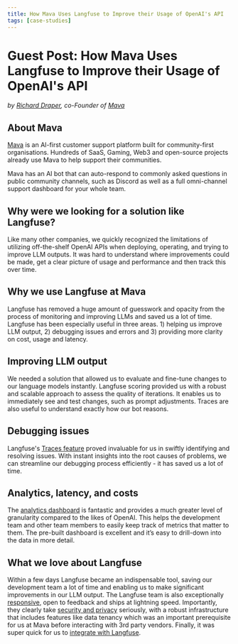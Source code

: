 ```yaml
---
title: How Mava Uses Langfuse to Improve their Usage of OpenAI's API
tags: [case-studies]
---
```


# Guest Post: How Mava Uses Langfuse to Improve their Usage of OpenAI's API

_by [Richard Draper](https://www.linkedin.com/in/richard-draper/), co-Founder of [Mava](https://mava.app/)_

## About Mava

[Mava](https://mava.app/) is an AI-first customer support platform built for community-first organisations. Hundreds of SaaS, Gaming, Web3 and open-source projects already use Mava to help support their communities.

Mava has an AI bot that can auto-respond to commonly asked questions in public community channels, such as Discord as well as a full omni-channel support dashboard for your whole team.

## Why were we looking for a solution like Langfuse?
Like many other companies, we quickly recognized the limitations of utilizing off-the-shelf OpenAI APIs when deploying, operating, and trying to improve LLM outputs.
It was hard to understand where improvements could be made, get a clear picture of usage and performance and then track this over time.

## Why we use Langfuse at Mava
Langfuse has removed a huge amount of guesswork and opacity from the process of monitoring and improving LLMs and saved us a lot of time. Langfuse has been especially useful in three areas. 1) helping us improve LLM output, 2) debugging issues and errors and 3) providing more clarity on cost, usage and latency.

## Improving LLM output
We needed a solution that allowed us to evaluate and fine-tune changes to our language models instantly. Langfuse scoring provided us with a robust and scalable approach to assess the quality of iterations. It enables us to immediately see and test changes, such as prompt adjustments. Traces are also useful to understand exactly how our bot reasons.

## Debugging issues
Langfuse's [Traces feature](/docs/tracing) proved invaluable for us in swiftly identifying and resolving issues. With instant insights into the root causes of problems, we can streamline our debugging process efficiently - it has saved us a lot of time.

## Analytics, latency, and costs
The [analytics dashboard](/docs/analytics/overview) is fantastic and provides a much greater level of granularity compared to the likes of OpenAI. This helps the development team and other team members to easily keep track of metrics that matter to them.
The pre-built dashboard is excellent and it’s easy to drill-down into the data in more detail. 

## What we love about Langfuse
Within a few days Langfuse became an indispensable tool, saving our development team a lot of time and enabling us to make significant improvements in our LLM output. 
The Langfuse team is also exceptionally [responsive](https://github.com/orgs/langfuse/discussions), open to feedback and ships at lightning speed.
Importantly, they clearly take [security and privacy](/security) seriously, with a robust infrastructure that includes features like data tenancy which was an important prerequisite for us at Mava before interacting with 3rd party vendors.
Finally, it was super quick for us to [integrate with Langfuse](/docs/get-started).  

